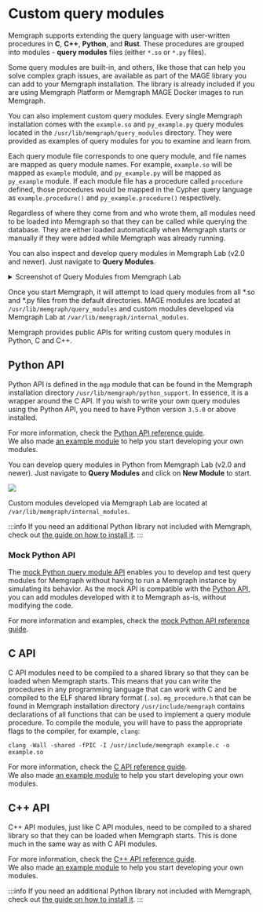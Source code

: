 
# Custom query modules

Memgraph supports extending the query language with user-written procedures in
**C**, **C++**, **Python**, and **Rust**. These procedures are grouped into
modules - **query modules** files (either `*.so` or `*.py` files).

Some query modules are built-in, and others, like those that can help you solve
complex graph issues, are available as part of the MAGE library you can add to
your Memgraph installation. The library is already included if you are using
Memgraph Platform or Memgraph MAGE Docker images to run Memgraph.

You can also implement custom query modules. Every single Memgraph installation
comes with the `example.so` and `py_example.py` query modules located in the
`/usr/lib/memgraph/query_modules` directory. They were provided as examples of
query modules for you to examine and learn from.

Each query module file corresponds to one query module, and file names are
mapped as query module names. For example, `example.so` will be mapped as
`example` module, and `py_example.py` will be mapped as `py_example` module. If
each module file has a procedure called `procedure` defined, those procedures
would be mapped in the Cypher query language as `example.procedure()` and
`py_example.procedure()` respectively.

Regardless of where they come from and who wrote them, all modules need to be
loaded into Memgraph so that they can be called while querying the database.
They are either loaded automatically when Memgraph starts or manually if they
were added while Memgraph was already running. 

You can also inspect and develop query modules in Memgraph Lab (v2.0 and newer).
Just navigate to **Query Modules**.

<details>
  <summary>Screenshot of Query Modules from Memgraph Lab</summary>
![](/pages/custom-query-modules/memgraph_lab_query_modules.png)
</details>

Once you start Memgraph, it will attempt to load query modules from all *.so and
*.py files from the default directories. MAGE modules are located at
`/usr/lib/memgraph/query_modules` and custom modules developed via Memgraph Lab at
`/var/lib/memgraph/internal_modules`.

Memgraph provides public APIs for writing custom query modules in Python, C and
C++.

## Python API

Python API is defined in the `mgp` module that can be found in the Memgraph
installation directory `/usr/lib/memgraph/python_support`. In essence, it is a
wrapper around the C API. If you wish to write your own query modules using the
Python API, you need to have Python version `3.5.0` or above installed.

For more information, check the [Python API reference
guide](/reference-guide/query-modules/implement-custom-query-modules/api/python-api.md).<br/>
We also made [an example
module](/reference-guide/query-modules/implement-custom-query-modules/custom-query-module-example.md#python-api)
to help you start developing your own modules.

You can develop query modules in Python from Memgraph Lab (v2.0 and newer). Just
navigate to **Query Modules** and click on **New Module** to start.

![](/pages/custom-query-modules/memgraph_lab_query_modules.png)

Custom modules developed via Memgraph Lab are located at
`/var/lib/memgraph/internal_modules`.

:::info
If you need an additional Python library not included with Memgraph, check out
[the guide on how to install
it](/memgraph/how-to-guides/query-modules#how-to-install-external-python-libraries).
:::

### Mock Python API

The [mock Python query module API](api/mock-python-api.md) enables you to
develop and test query modules for Memgraph without having to run a Memgraph
instance by simulating its behavior. As the mock API is compatible with the
[Python API](/reference-guide/query-modules/implement-custom-query-modules/api/python-api.md),
you can add modules developed with it to Memgraph as-is, without modifying the
code.

For more information and examples, check the
[mock Python API reference guide](api/mock-python-api.md).

## C API

C API modules need to be compiled to a shared library so that they can be loaded
when Memgraph starts. This means that you can write the procedures in any
programming language that can work with C and be compiled to the ELF shared
library format (`.so`). `mg_procedure.h` that can be found in Memgraph
installation directory `/usr/include/memgraph` contains declarations of all
functions that can be used to implement a query module procedure. To compile the
module, you will have to pass the appropriate flags to the compiler, for
example, `clang`:

```plaintext
clang -Wall -shared -fPIC -I /usr/include/memgraph example.c -o example.so
```

For more information, check the [C API reference
guide](/reference-guide/query-modules/implement-custom-query-modules/api/c-api.md).<br/>
We also made [an example
module](/reference-guide/query-modules/implement-custom-query-modules/custom-query-module-example.md#c-api)
to help you start developing your own modules.

## C++ API

C++ API modules, just like C API modules, need to be compiled to a shared
library so that they can be loaded when Memgraph starts. This is done much in
the same way as with C API modules.

For more information, check the [C++ API reference
guide](/reference-guide/query-modules/implement-custom-query-modules/api/cpp-api.md).<br/>
We also made [an example
module](/reference-guide/query-modules/implement-custom-query-modules/custom-query-module-example.md#cpp-api)
to help you start developing your own modules.

:::info
If you need an additional Python library not included with Memgraph, check out
[the guide on how to install
it](/memgraph/how-to-guides/query-modules#how-to-install-external-python-libraries).
:::